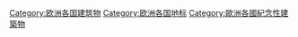 
[[Category:欧洲各国建筑物|Category:欧洲各国建筑物]]
[[Category:欧洲各国地标|Category:欧洲各国地标]]
[[Category:歐洲各國紀念性建築物|Category:歐洲各國紀念性建築物]]
